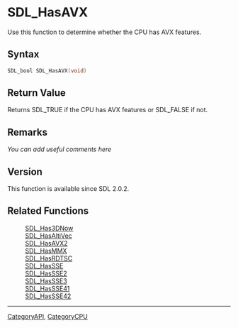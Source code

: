
<!-- #*^*^*^*^*See https://wiki.libsdl.org/SGFunctions for details on editing this page*^*^*^*^* -->


= SDL_HasAVX =
Use this function to determine whether the CPU has AVX features.




== Syntax ==
<syntaxhighlight lang='c++'>
SDL_bool SDL_HasAVX(void)
</syntaxhighlight>


== Return Value ==
Returns SDL_TRUE if the CPU has AVX features or SDL_FALSE if not.



== Remarks ==
''You can add useful comments here''

<!-- #Leave this section as-is unless you have a remark to put in.  In that case, replace ''You can add useful comments here'' with your remark(s) following the Style Guide instructions.  Leave the rest of the markup alone and delete this comment. -->

== Version ==
This function is available since SDL 2.0.2.

== Related Functions ==
:[[SDL_Has3DNow]]
:[[SDL_HasAltiVec]]
:[[SDL_HasAVX2]]
:[[SDL_HasMMX]]
:[[SDL_HasRDTSC]]
:[[SDL_HasSSE]]
:[[SDL_HasSSE2]]
:[[SDL_HasSSE3]]
:[[SDL_HasSSE41]]
:[[SDL_HasSSE42]]
<!-- #Remove this section if empty -->

----
[[CategoryAPI]], [[CategoryCPU]]
<!-- #See the Style Guide for instructions on editing the footer. -->
